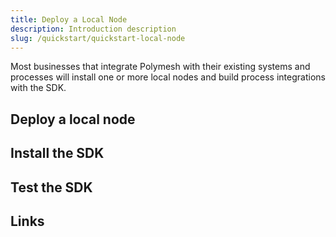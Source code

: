 ```yaml
---
title: Deploy a Local Node
description: Introduction description
slug: /quickstart/quickstart-local-node
---
```



Most businesses that integrate Polymesh with their existing systems and processes will install one or more local nodes and build process integrations with the SDK. 

## Deploy a local node


## Install the SDK


## Test the SDK


## Links
